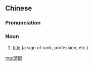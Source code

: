 ==Chinese==
{{zh-forms|s=头衔}}

===Pronunciation===
{{zh-pron
|m=tóuxián
|c=tau4 haam4
|mn=thâu-hâm
|cat=n
}}

===Noun===
{{zh-noun}}

# [[title]] (a sign of rank, profession, etc.)

[[mg:頭銜]]